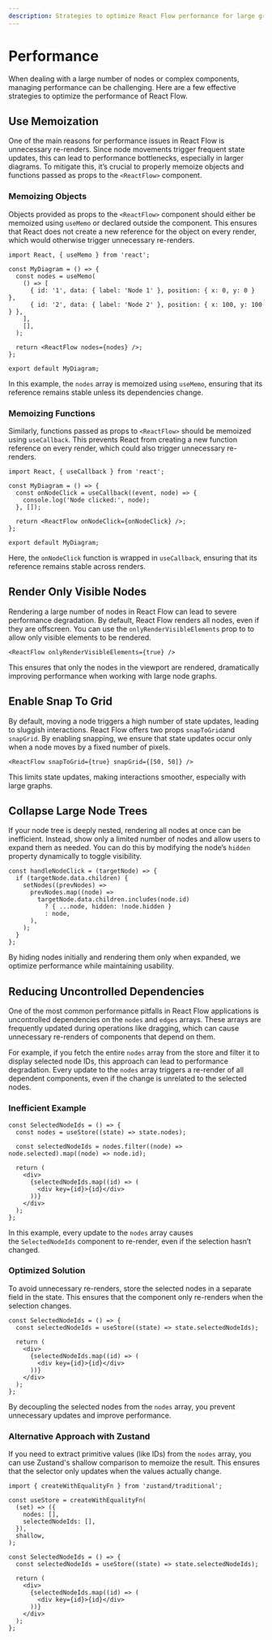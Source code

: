 ```yaml
---
description: Strategies to optimize React Flow performance for large graphs.
---
```


# Performance

When dealing with a large number of nodes or complex components, managing performance can be challenging. Here are a few effective strategies to optimize the performance of React Flow.

## Use Memoization

One of the main reasons for performance issues in React Flow is unnecessary re-renders. Since node movements trigger frequent state updates, this can lead to performance bottlenecks, especially in larger diagrams. To mitigate this, it’s crucial to properly memoize objects and functions passed as props to the `<ReactFlow>` component.

### Memoizing Objects

Objects provided as props to the `<ReactFlow>` component should either be memoized using `useMemo` or declared outside the component. This ensures that React does not create a new reference for the object on every render, which would otherwise trigger unnecessary re-renders.

```tsx
import React, { useMemo } from 'react';

const MyDiagram = () => {
  const nodes = useMemo(
    () => [
      { id: '1', data: { label: 'Node 1' }, position: { x: 0, y: 0 } },
      { id: '2', data: { label: 'Node 2' }, position: { x: 100, y: 100 } },
    ],
    [],
  );

  return <ReactFlow nodes={nodes} />;
};

export default MyDiagram;
```

In this example, the `nodes` array is memoized using `useMemo`, ensuring that its reference remains stable unless its dependencies change.

### Memoizing Functions

Similarly, functions passed as props to `<ReactFlow>` should be memoized using `useCallback`. This prevents React from creating a new function reference on every render, which could also trigger unnecessary re-renders.

```tsx
import React, { useCallback } from 'react';

const MyDiagram = () => {
  const onNodeClick = useCallback((event, node) => {
    console.log('Node clicked:', node);
  }, []);

  return <ReactFlow onNodeClick={onNodeClick} />;
};

export default MyDiagram;
```

Here, the `onNodeClick` function is wrapped in `useCallback`, ensuring that its reference remains stable across renders.

## Render Only Visible Nodes

Rendering a large number of nodes in React Flow can lead to severe performance degradation. By default, React Flow renders all nodes, even if they are offscreen. You can use the `onlyRenderVisibleElements` prop to to allow only visible elements to be rendered.

```tsx
<ReactFlow onlyRenderVisibleElements={true} />
```

This ensures that only the nodes in the viewport are rendered, dramatically improving performance when working with large node graphs.

## Enable Snap To Grid

By default, moving a node triggers a high number of state updates, leading to sluggish interactions. React Flow offers two props `snapToGrid`and `snapGrid`. By enabling snapping, we ensure that state updates occur only when a node moves by a fixed number of pixels.

```tsx
<ReactFlow snapToGrid={true} snapGrid={[50, 50]} />
```

This limits state updates, making interactions smoother, especially with large graphs.

## Collapse Large Node Trees

If your node tree is deeply nested, rendering all nodes at once can be inefficient. Instead, show only a limited number of nodes and allow users to expand them as needed. You can do this by modifying the node’s `hidden` property dynamically to toggle visibility.

```tsx
const handleNodeClick = (targetNode) => {
  if (targetNode.data.children) {
    setNodes((prevNodes) =>
      prevNodes.map((node) =>
        targetNode.data.children.includes(node.id)
          ? { ...node, hidden: !node.hidden }
          : node,
      ),
    );
  }
};
```

By hiding nodes initially and rendering them only when expanded, we optimize performance while maintaining usability.

## Reducing Uncontrolled Dependencies

One of the most common performance pitfalls in React Flow applications is uncontrolled dependencies on the `nodes` and `edges` arrays. These arrays are frequently updated during operations like dragging, which can cause unnecessary re-renders of components that depend on them.

For example, if you fetch the entire `nodes` array from the store and filter it to display selected node IDs, this approach can lead to performance degradation. Every update to the `nodes` array triggers a re-render of all dependent components, even if the change is unrelated to the selected nodes.

### Inefficient Example

```tsx
const SelectedNodeIds = () => {
  const nodes = useStore((state) => state.nodes);

  const selectedNodeIds = nodes.filter((node) => node.selected).map((node) => node.id);

  return (
    <div>
      {selectedNodeIds.map((id) => (
        <div key={id}>{id}</div>
      ))}
    </div>
  );
};
```

In this example, every update to the `nodes` array causes the `SelectedNodeIds` component to re-render, even if the selection hasn’t changed.

### Optimized Solution

To avoid unnecessary re-renders, store the selected nodes in a separate field in the state. This ensures that the component only re-renders when the selection changes.

```tsx
const SelectedNodeIds = () => {
  const selectedNodeIds = useStore((state) => state.selectedNodeIds);

  return (
    <div>
      {selectedNodeIds.map((id) => (
        <div key={id}>{id}</div>
      ))}
    </div>
  );
};
```

By decoupling the selected nodes from the `nodes` array, you prevent unnecessary updates and improve performance.

### Alternative Approach with Zustand

If you need to extract primitive values (like IDs) from the `nodes` array, you can use Zustand's shallow comparison to memoize the result. This ensures that the selector only updates when the values actually change.

```tsx
import { createWithEqualityFn } from 'zustand/traditional';

const useStore = createWithEqualityFn(
  (set) => ({
    nodes: [],
    selectedNodeIds: [],
  }),
  shallow,
);

const SelectedNodeIds = () => {
  const selectedNodeIds = useStore((state) => state.selectedNodeIds);

  return (
    <div>
      {selectedNodeIds.map((id) => (
        <div key={id}>{id}</div>
      ))}
    </div>
  );
};
```

